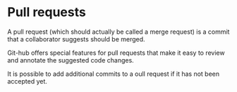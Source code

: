 # Pull requests

A pull request (which should actually be called a merge request) is a commit that a collaborator
suggests should be merged.

Git-hub offers special features for pull requests that make it easy to review and annotate the suggested code changes.

It is possible to add additional commits to a oull request if it has not been accepted yet.



